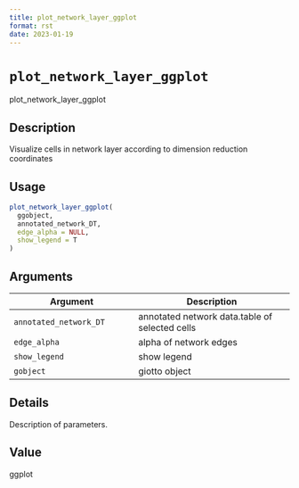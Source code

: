 ```yaml
--- 
title: plot_network_layer_ggplot 
format: rst 
date: 2023-01-19 
--- 
```

# `plot_network_layer_ggplot`

plot_network_layer_ggplot


## Description

Visualize cells in network layer according to dimension reduction coordinates


## Usage

```r
plot_network_layer_ggplot(
  ggobject,
  annotated_network_DT,
  edge_alpha = NULL,
  show_legend = T
)
```


## Arguments

Argument      |Description
------------- |----------------
`annotated_network_DT`     |     annotated network data.table of selected cells
`edge_alpha`     |     alpha of network edges
`show_legend`     |     show legend
`gobject`     |     giotto object


## Details

Description of parameters.


## Value

ggplot


